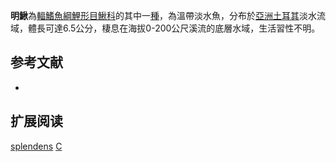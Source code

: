 {{Speciesbox 
| taxon = Cobitis splendens
| status = NE
| status_system = IUCN3.1
| authority = [[Erk'akan|Erk'akan]], [[Atalay-Ekmekçi|Atalay-Ekmekçi]] & [[Nalbant|Nalbant]], 1998
| synonyms = 
}}
'''明鰍'''為[[輻鰭魚綱|輻鰭魚綱]][[鯉形目|鯉形目]][[鰍科|鰍科]]的其中一[[種|種]]，為溫帶淡水魚，分布於[[亞洲|亞洲]][[土耳其|土耳其]]淡水流域，體長可達6.5公分，棲息在海拔0-200公尺溪流的底層水域，生活習性不明。

== 参考文献 ==
{{refbegin}}
*{{FishBase_species|genus=Cobitis|species=splendens|year=2014|month=2}}
{{refend}}

== 扩展阅读 ==
{{refbegin}}
{{wikispecies-inline|Cobitis splendens|明鰍}}
{{refend}}
{{Taxonbar|from=Q6424275}}

[[Category:花鳅属|splendens]]
[[Category:1998年描述的魚類|C]]

{{魚類小作品}}